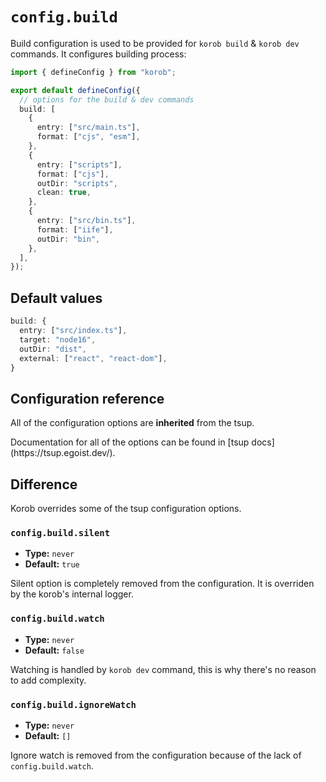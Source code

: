 
# `config.build`

Build configuration is used to be provided for `korob build` & `korob dev` commands. It configures building process:

```ts showLineNumbers filename="korob.config.ts"
import { defineConfig } from "korob";

export default defineConfig({
  // options for the build & dev commands
  build: [
    {
      entry: ["src/main.ts"],
      format: ["cjs", "esm"],
    },
    {
      entry: ["scripts"],
      format: ["cjs"],
      outDir: "scripts",
      clean: true,
    },
    {
      entry: ["src/bin.ts"],
      format: ["iife"],
      outDir: "bin",
    },
  ],
});
```

## Default values

```ts filename="Default config"
build: {
  entry: ["src/index.ts"],
  target: "node16",
  outDir: "dist",
  external: ["react", "react-dom"],
}
```

## Configuration reference

All of the configuration options are **inherited** from the tsup.

<Callout type="warning">
  Documentation for all of the options can be found in [tsup
  docs](https://tsup.egoist.dev/).
</Callout>

## Difference

Korob overrides some of the tsup configuration options.

### `config.build.silent`

- **Type:** `never`
- **Default:** `true`

Silent option is completely removed from the configuration. It is overriden by the korob's internal logger.

### `config.build.watch`

- **Type:** `never`
- **Default:** `false`

Watching is handled by `korob dev` command, this is why there's no reason to add complexity.

### `config.build.ignoreWatch`

- **Type:** `never`
- **Default:** `[]`

Ignore watch is removed from the configuration because of the lack of `config.build.watch`.
